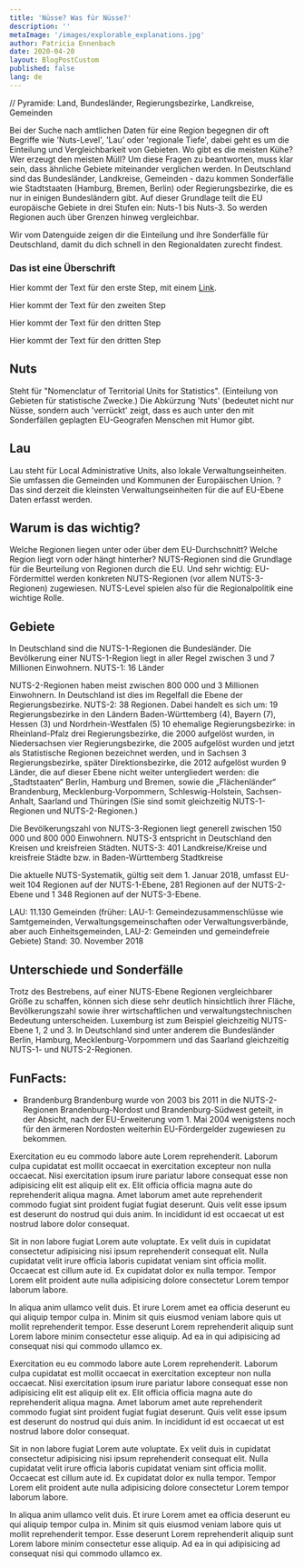```yaml
---
title: 'Nüsse? Was für Nüsse?'
description: ''
metaImage: '/images/explorable_explanations.jpg'
author: Patricia Ennenbach
date: 2020-04-20
layout: BlogPostCustom
published: false
lang: de
---
```



<Container maxWidth="lg">
<BodyText>

// Pyramide: Land, Bundesländer, Regierungsbezirke, Landkreise, Gemeinden

Bei der Suche nach amtlichen Daten für eine Region begegnen dir oft Begriffe wie 'Nuts-Level', 'Lau' oder 'regionale Tiefe', dabei geht es um die Einteilung und Vergleichbarkeit von Gebieten. Wo gibt es die meisten Kühe? Wer erzeugt den meisten Müll? Um diese Fragen zu beantworten, muss klar sein, dass ähnliche Gebiete miteinander verglichen werden. In Deutschland sind das Bundesländer, Landkreise, Gemeinden - dazu kommen Sonderfälle wie Stadtstaaten (Hamburg, Bremen, Berlin) oder Regierungsbezirke, die es nur in einigen Bundesländern gibt. Auf dieser Grundlage teilt die EU europäische Gebiete in drei Stufen ein: Nuts-1 bis Nuts-3. So werden Regionen auch über Grenzen hinweg vergleichbar.

Wir vom Datenguide zeigen dir die Einteilung und ihre Sonderfälle für Deutschland, damit du dich schnell in den Regionaldaten zurecht findest.

</BodyText>
</Container>

<ScrollyMap>
<ScrollyMapStep id="lau">

### Das ist eine Überschrift

Hier kommt der Text für den erste Step, mit einem [Link](https:/datengui.de).

</ScrollyMapStep>
<ScrollyMapStep id="nuts1">

Hier kommt der Text für den zweiten Step

</ScrollyMapStep>
<ScrollyMapStep id="nuts2">

Hier kommt der Text für den dritten Step

</ScrollyMapStep>
<ScrollyMapStep id="nuts3">

Hier kommt der Text für den dritten Step

</ScrollyMapStep>
</ScrollyMap>

<Container maxWidth="lg">
<BodyText>

## Nuts

Steht für "Nomenclatur of Territorial Units for Statistics". (Einteilung von Gebieten für statistische Zwecke.) Die Abkürzung 'Nuts' (bedeutet nicht nur Nüsse, sondern auch 'verrückt' zeigt, dass es auch unter den mit Sonderfällen geplagten EU-Geografen Menschen mit Humor gibt.

## Lau

Lau steht für Local Administrative Units, also lokale Verwaltungseinheiten. Sie umfassen die Gemeinden und Kommunen der Europäischen Union.
? Das sind derzeit die kleinsten Verwaltungseinheiten für die auf EU-Ebene Daten erfasst werden.

## Warum is das wichtig?

Welche Regionen liegen unter oder über dem EU-Durchschnitt? Welche Region liegt vorn oder hängt hinterher? NUTS-Regionen sind die Grundlage für die Beurteilung von Regionen durch die EU. Und sehr wichtig: EU-Fördermittel werden konkreten NUTS-Regionen (vor allem NUTS-3-Regionen) zugewiesen. NUTS-Level spielen also für die Regionalpolitik eine wichtige Rolle.

## Gebiete

In Deutschland sind die NUTS-1-Regionen die Bundesländer. Die Bevölkerung einer NUTS-1-Region liegt in aller Regel zwischen 3 und 7 Millionen Einwohnern.
NUTS-1: 16 Länder

NUTS-2-Regionen haben meist zwischen 800 000 und 3 Millionen Einwohnern. In Deutschland ist dies im Regelfall die Ebene der Regierungsbezirke.
NUTS-2: 38 Regionen. Dabei handelt es sich um:
19 Regierungsbezirke in den Ländern Baden-Württemberg (4), Bayern (7), Hessen (3) und Nordrhein-Westfalen (5)
10 ehemalige Regierungsbezirke: in Rheinland-Pfalz drei Regierungsbezirke, die 2000 aufgelöst wurden, in Niedersachsen vier Regierungsbezirke, die 2005 aufgelöst wurden und jetzt als Statistische Regionen bezeichnet werden, und in Sachsen 3 Regierungsbezirke, später Direktionsbezirke, die 2012 aufgelöst wurden
9 Länder, die auf dieser Ebene nicht weiter untergliedert werden: die „Stadtstaaten“ Berlin, Hamburg und Bremen, sowie die „Flächenländer“ Brandenburg, Mecklenburg-Vorpommern, Schleswig-Holstein, Sachsen-Anhalt, Saarland und Thüringen (Sie sind somit gleichzeitig NUTS-1-Regionen und NUTS-2-Regionen.)

Die Bevölkerungszahl von NUTS-3-Regionen liegt generell zwischen 150 000 und 800 000 Einwohnern. NUTS-3 entspricht in Deutschland den Kreisen und kreisfreien Städten.
NUTS-3: 401 Landkreise/Kreise und kreisfreie Städte bzw. in Baden-Württemberg Stadtkreise

Die aktuelle NUTS-Systematik, gültig seit dem 1. Januar 2018, umfasst EU-weit 104 Regionen auf der NUTS-1-Ebene, 281 Regionen auf der NUTS-2-Ebene und 1 348 Regionen auf der NUTS-3-Ebene.

LAU: 11.130 Gemeinden (früher: LAU-1: Gemeindezusammenschlüsse wie Samtgemeinden, Verwaltungsgemeinschaften oder Verwaltungsverbände, aber auch Einheitsgemeinden, LAU-2: Gemeinden und gemeindefreie Gebiete)
Stand: 30. November 2018

## Unterschiede und Sonderfälle

Trotz des Bestrebens, auf einer NUTS-Ebene Regionen vergleichbarer Größe zu schaffen, können sich diese sehr deutlich hinsichtlich ihrer Fläche, Bevölkerungszahl sowie ihrer wirtschaftlichen und verwaltungstechnischen Bedeutung unterscheiden. Luxemburg ist zum Beispiel gleichzeitig NUTS-Ebene 1, 2 und 3. In Deutschland sind unter anderem die Bundesländer Berlin, Hamburg, Mecklenburg-Vorpommern und das Saarland gleichzeitig NUTS-1- und NUTS-2-Regionen.

## FunFacts:

- Brandenburg
  Brandenburg wurde von 2003 bis 2011 in die NUTS-2-Regionen Brandenburg-Nordost und Brandenburg-Südwest geteilt, in der Absicht, nach der EU-Erweiterung vom 1. Mai 2004 wenigstens noch für den ärmeren Nordosten weiterhin EU-Fördergelder zugewiesen zu bekommen.

<Grid container direction="row" justify="center" spacing={2}>
  <Grid item xs={12} sm={6}>
    <SimpleMap
      latitude={51.427}
      longitude={7.664}
      src="/geo/bundeslaender.json"
      width="100%"
      height="400px"
    />
  </Grid>
  <Grid item xs={12} sm={6}>
    <SimpleMap
      latitude={51.427}
      longitude={7.664}
      src="/geo/nrw_landkreise.json"
      width="100%"
      height="400px"
    />
  </Grid>
</Grid>

Exercitation eu eu commodo labore aute Lorem reprehenderit. Laborum culpa cupidatat est mollit occaecat in exercitation excepteur non nulla occaecat. Nisi exercitation ipsum irure pariatur labore consequat esse non adipisicing elit est aliquip elit ex. Elit officia officia magna aute do reprehenderit aliqua magna. Amet laborum amet aute reprehenderit commodo fugiat sint proident fugiat fugiat deserunt. Quis velit esse ipsum est deserunt do nostrud qui duis anim. In incididunt id est occaecat ut est nostrud labore dolor consequat.

Sit in non labore fugiat Lorem aute voluptate. Ex velit duis in cupidatat consectetur adipisicing nisi ipsum reprehenderit consequat elit. Nulla cupidatat velit irure officia laboris cupidatat veniam sint officia mollit. Occaecat est cillum aute id. Ex cupidatat dolor ex nulla tempor. Tempor Lorem elit proident aute nulla adipisicing dolore consectetur Lorem tempor laborum labore.

In aliqua anim ullamco velit duis. Et irure Lorem amet ea officia deserunt eu qui aliquip tempor culpa in. Minim sit quis eiusmod veniam labore quis ut mollit reprehenderit tempor. Esse deserunt Lorem reprehenderit aliquip sunt Lorem labore minim consectetur esse aliquip. Ad ea in qui adipisicing ad consequat nisi qui commodo ullamco ex.

<Grid container direction="row" justify="center" spacing={2}>
  <Grid item xs={12} sm={6}>
    <SimpleMap
      latitude={51.427}
      longitude={7.664}
      src="/geo/nrw_gemeinden.json"
      width="100%"
      height="400px"
    />
  </Grid>
  <Grid item xs={12} sm={6}>
    <SimpleMap src="/geo/bundeslaender.json" width="100%" height="400px" />
  </Grid>
</Grid>

Exercitation eu eu commodo labore aute Lorem reprehenderit. Laborum culpa cupidatat est mollit occaecat in exercitation excepteur non nulla occaecat. Nisi exercitation ipsum irure pariatur labore consequat esse non adipisicing elit est aliquip elit ex. Elit officia officia magna aute do reprehenderit aliqua magna. Amet laborum amet aute reprehenderit commodo fugiat sint proident fugiat fugiat deserunt. Quis velit esse ipsum est deserunt do nostrud qui duis anim. In incididunt id est occaecat ut est nostrud labore dolor consequat.

Sit in non labore fugiat Lorem aute voluptate. Ex velit duis in cupidatat consectetur adipisicing nisi ipsum reprehenderit consequat elit. Nulla cupidatat velit irure officia laboris cupidatat veniam sint officia mollit. Occaecat est cillum aute id. Ex cupidatat dolor ex nulla tempor. Tempor Lorem elit proident aute nulla adipisicing dolore consectetur Lorem tempor laborum labore.

In aliqua anim ullamco velit duis. Et irure Lorem amet ea officia deserunt eu qui aliquip tempor culpa in. Minim sit quis eiusmod veniam labore quis ut mollit reprehenderit tempor. Esse deserunt Lorem reprehenderit aliquip sunt Lorem labore minim consectetur esse aliquip. Ad ea in qui adipisicing ad consequat nisi qui commodo ullamco ex.

</BodyText>
</Container>
